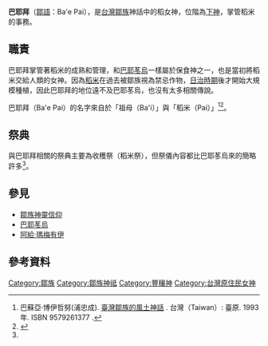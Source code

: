 '''巴耶拜'''（[[鄒語|鄒語]]：Ba'e Pai），是[[台灣|台灣]][[鄒族|鄒族]]神話中的稻女神，位階為[[鄒族神靈信仰|下神]]，掌管稻米的事務。
==職責==
巴耶拜掌管著稻米的成熟和管理，和[[巴耶苳烏|巴耶苳烏]]一樣屬於保食神之一，也是當初將稻米交給人類的女神。因為[[粳稻|稻米]]在過去被鄒族視為禁忌作物，[[台灣日治時期|日治時期]]後才開始大規模種植，因此巴耶拜的地位遠不及巴耶苳烏，也沒有太多相關傳說。

巴耶拜（Ba'e Pai）的名字來自於「祖母（Ba'i）」與「稻米（Pai）」<ref name="臺灣鄒族的風土神話">巴蘇亞‧博伊哲努(浦忠成). [https://www.books.com.tw/products/0010086062 臺灣鄒族的風土神話] {{Wayback|url=https://www.books.com.tw/products/0010086062 |date=20200624003443 }}. 台灣（Taiwan）: 臺原. 1993年. ISBN 9579261377 {{Zh}}.</ref><ref name=tipp>{{cite web|author=張雅玫|title=台灣原住民各族聚落及建築基本資料委託研究案 鄒族篇|url=https://www.dmtip.gov.tw/uploads/files/PDF/Tsou%202.pdf|publisher=臺灣原住民族資訊資源網|work=原住民數位博物館|accessdate=2004-12|archive-date=2019-08-19|archive-url=https://web.archive.org/web/20190819091357/http://www.dmtip.gov.tw/uploads/files/PDF/Tsou%202.pdf|dead-url=no}}</ref>。
==祭典==
與巴耶拜相關的祭典主要為收穫祭（稻米祭），但祭儀內容都比巴耶苳烏來的簡略許多<ref name="臺灣鄒族的風土神話" />。
==參見==
*[[鄒族神靈信仰|鄒族神靈信仰]]
*[[巴耶苳烏|巴耶苳烏]]
*[[阿給·瑪梅有伊|阿給·瑪梅有伊]]
==參考資料==
{{reflist}}

{{鄒族神話}}
[[Category:鄒族|Category:鄒族]]
[[Category:鄒族神祗|Category:鄒族神祗]]
[[Category:豐穰神|Category:豐穰神]]
[[Category:台灣原住民女神|Category:台灣原住民女神]]
{{Myth-stub}}